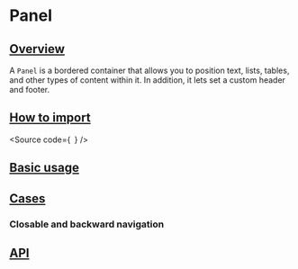 

<Meta of={Stories} />

# Panel

## [Overview](#overview)

A `Panel` is a bordered container that allows you to position text, lists, tables, and other types of content within it.
In addition, it lets set a custom header and footer.

## [How to import](#how-to-import)

<Source
  code={`
`}
/>

## [Basic usage](#basic-usage)

<Canvas of={Stories.Base} />

## [Cases](#cases)

### Closable and backward navigation

<Canvas of={CaseStories.ClosableBackwardNavigation} />

## [API](#api)

<ArgTypes of={Stories} />
